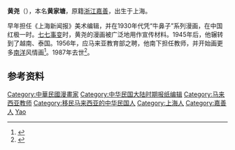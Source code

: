 {{Otheruses|黄尧}}
'''黄尧'''（{{bd|1914年||1987年}}），本名'''黄家塘'''，原籍[[浙江|浙江]][[嘉善|嘉善]]，出生于上海。

早年担任《上海新闻报》美术编辑，并在1930年代凭“牛鼻子”系列漫画，在中国红极一时。[[七七事变|七七事变]]时，黄尧的漫画被广泛地用作宣传材料。1945年后，他辗转到了越南、泰国。1956年，应马来亚教育部之聘，他南下担任教师，并开始画更多[[南洋|南洋]]风情画<ref>{{cite news|title=“牛鼻子”黄尧：民国漫画一支笔|url=http://www.gmw.cn/cg/newspaper/2014-09/26/content_101150707.htm|accessdate=2015-01-11|newspaper=光明网}}</ref>。1987年去世<ref>{{cite news|title=经典漫画形象“牛鼻子”再现上海|url=http://news.163.com/11/0815/14/7BGN8BD700014AED.html|accessdate=2015-01-11|newspaper=网易|archive-url=https://web.archive.org/web/20150111165724/http://news.163.com/11/0815/14/7BGN8BD700014AED.html|archive-date=2015-01-11|dead-url=yes}}</ref>。

== 参考资料 ==
{{reflist}}

{{中华民国大陆时期人物小作品}}
{{Authority control}}
{{DEFAULTSORT:Huang黄}}
[[Category:中華民國漫畫家|Category:中華民國漫畫家]]
[[Category:中华民国大陆时期报纸编辑|Category:中华民国大陆时期报纸编辑]]
[[Category:马来西亚教师|Category:马来西亚教师]]
[[Category:移民马来西亚的中华民国人|Category:移民马来西亚的中华民国人]]
[[Category:上海人|Category:上海人]]
[[Category:嘉善人|Category:嘉善人]]
[[Category:黄姓|Yao]]